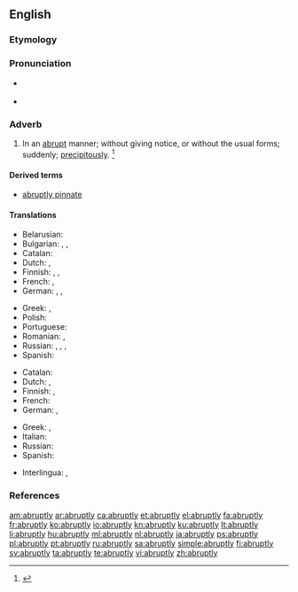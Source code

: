 ==English==

===Etymology===
{{suffix|abrupt|ly|lang=en}}

===Pronunciation===
* {{a|US}} {{IPA|/əˈbɹʌp.li/|/ə.ˈbɹʌpt.li/|lang=en}}
* {{audio|en-us-abruptly.ogg|Audio (US)|lang=en}}

===Adverb===
{{en-adv}}

# In an [[abrupt]] manner; without giving notice, or without the usual forms; suddenly; [[precipitously]]. {{defdate|First attested in the late 16<sup>th</sup> century.}}<ref>{{R:SOED5|page=8}}</ref>

====Derived terms====
* [[abruptly pinnate]]

====Translations====
{{trans-top|in an abrupt manner}}
* Belarusian: {{t|be|ра́птам|sc=Cyrl}}
* Bulgarian: {{t+|bg|рязко}}, {{t+|bg|внезапно}}, {{t+|bg|безцеремонно}}
* Catalan: {{t+|ca|abruptament}}
* Dutch: {{t+|nl|abrupt}}, {{t+|nl|bruusk}}
* Finnish: {{t+|fi|äkillisesti}}, {{t+|fi|yhtäkkiä}}, {{t|fi|yht'äkkiä}}
* French: {{t+|fr|abruptement}}, {{t+|fr|tout d'un coup}}
* German: {{t+|de|abrupt}}, {{t+|de|plötzlich}}, {{t+|de|unerwartet}}
{{trans-mid}}
* Greek: {{t+|el|αποτόμως|sc=Grek}}, {{t+|el|αιφνιδίως|sc=Grek}}
* Polish: {{t+|pl|nagle}}
* Portuguese: {{t+|pt|abruptamente}}
* Romanian: {{t+|ro|abrupt}}, {{t+|ro|deodată}}
* Russian: {{t+|ru|внеза́пно}}, {{t+|ru|неожи́данно}}, {{t+|ru|ре́зко}}, {{t+|ru|бесцеремо́нно}} {{qualifier|brusquely}}
* Spanish: {{t+|es|abruptamente}}
{{trans-bottom}}

{{trans-top|precipitously}}
* Catalan: {{t|ca|precipitadament}}
* Dutch: {{t+|nl|plots}}, {{t+|nl|plotseling}}
* Finnish: {{t+|fi|äkkijyrkkä|alt=äkkijyrkästi}}, {{t+|fi|äkillinen|alt=äkillisesti}}
* French: {{t+|fr|précipitamment}}
* German: {{t+|de|abgerissen}}, {{t+|de|abschüssig}}
{{trans-mid}}
* Greek: {{t+|el|εσπευσμένως|sc=Grek}}, {{t+|el|αιφνιδίως|sc=Grek}}
* Italian: {{t+|it|improvvisamente}}
* Russian: {{t+|ru|отры́висто}}
* Spanish: {{t|es|precipitadamente}}
{{trans-bottom}}

{{checktrans-top}}
* Interlingua: {{t-check|ia|abruptemente}}, {{t-check|ia|precipitatemente}}
{{trans-mid}}
{{trans-bottom}}

===References===
<references/>

[[am:abruptly]]
[[ar:abruptly]]
[[ca:abruptly]]
[[et:abruptly]]
[[el:abruptly]]
[[fa:abruptly]]
[[fr:abruptly]]
[[ko:abruptly]]
[[io:abruptly]]
[[kn:abruptly]]
[[ku:abruptly]]
[[lt:abruptly]]
[[li:abruptly]]
[[hu:abruptly]]
[[ml:abruptly]]
[[nl:abruptly]]
[[ja:abruptly]]
[[ps:abruptly]]
[[pl:abruptly]]
[[pt:abruptly]]
[[ru:abruptly]]
[[sa:abruptly]]
[[simple:abruptly]]
[[fi:abruptly]]
[[sv:abruptly]]
[[ta:abruptly]]
[[te:abruptly]]
[[vi:abruptly]]
[[zh:abruptly]]